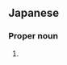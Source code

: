==Japanese==
{{ja-kanjitab|なか|おか|yomi=k}}

===Proper noun===
{{ja-pos|なかおか|proper}}

# {{surname|lang=ja|sort=なかおか}}